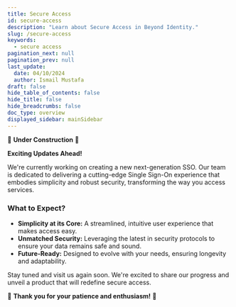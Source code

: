```yaml
---
title: Secure Access
id: secure-access
description: "Learn about Secure Access in Beyond Identity."
slug: /secure-access
keywords:
  - secure access
pagination_next: null
pagination_prev: null
last_update:
  date: 04/10/2024
  author: Ismail Mustafa
draft: false
hide_table_of_contents: false
hide_title: false
hide_breadcrumbs: false
doc_type: overview
displayed_sidebar: mainSidebar
---
```


🚧 **Under Construction** 🚧

**Exciting Updates Ahead!**

We're currently working on creating a new next-generation SSO. Our team is dedicated to delivering a cutting-edge Single Sign-On experience that embodies simplicity and robust security, transforming the way you access services.

### What to Expect?

- **Simplicity at its Core:** A streamlined, intuitive user experience that makes access easy.
- **Unmatched Security:** Leveraging the latest in security protocols to ensure your data remains safe and sound.
- **Future-Ready:** Designed to evolve with your needs, ensuring longevity and adaptability.

Stay tuned and visit us again soon. We're excited to share our progress and unveil a product that will redefine secure access.

🚀 **Thank you for your patience and enthusiasm!** 🚀
